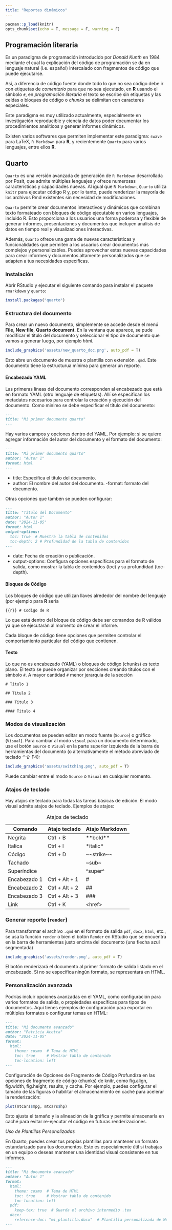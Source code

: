 ```yaml
---
title: "Reportes dinámicos"
---
```


```r
pacman::p_load(knitr)
opts_chunk$set(echo = T, message = F, warning = F)
```

## Programación literaria

Es un paradigma de programación introducido por _Donald Kunth_ en 1984 mediante el cual la explicación del código de programación se da en lenguaje natural (i.e. español) intercalado con fragmentos de código que puede ejecutarse. 

Así, a diferencia de código fuente donde todo lo que no sea código debe ir con etiquetas de _comentario_  para que no sea ejecutado, en **R** usando el símbolo `#`, en _programación literaria_ el texto se escribe sin etiquetas y las celdas o bloques de código o _chunks_ se delimitan con caracteres especiales.

Este paradigma es muy utilizado actualmente, especialmente en investigación reproducible y ciencia de datos poder documentar los procedimientos analíticos y generar informes dinámicos.

Existen varios softwares que permiten implementar este paradigma: `swave` para LaTeX, `R Markdown` para **R**, y recientemente `Quarto` para varios lenguajes, entre ellos **R**. 

## Quarto

`Quarto` es una versión avanzada de generación de `R Markdown` desarrollada por Posit, que admite múltiples lenguajes y ofrece numerosas características y capacidades nuevas. Al igual que `R Markdown`, `Quarto` utiliza `knitr` para ejecutar código R y, por lo tanto, puede renderizar la mayoría de los archivos Rmd existentes sin necesidad de modificaciones.

`Quarto` permite crear documentos interactivos y dinámicos que combinan texto formateado con bloques de código ejecutable en varios lenguajes, incluido R. Esto proporciona a los usuarios una forma poderosa y flexible de generar informes, presentaciones y documentos que incluyen análisis de datos en tiempo real y visualizaciones interactivas.

Además, `Quarto` ofrece una gama de nuevas características y funcionalidades que permiten a los usuarios crear documentos más complejos y personalizables. Puedes aprovechar estas nuevas capacidades para crear informes y documentos altamente personalizados que se adapten a tus necesidades específicas.


### Instalación

Abrir RStudio y ejecutar el siguiente comando para instalar el paquete `rmarkdown` y `quarto`:

```r
install.packages("quarto")
```

### Estructura del documento

Para crear un nuevo documento, simplemente se accede desde el menú **File**, **New file**, **Quarto document**. En la ventana que aparece, se pude modificar el título del documento y seleccionar el tipo de documento que vamos a generar luego, por ejemplo *html*.

```r
include_graphics('assets/new_quarto_doc.png', auto_pdf = T)
```

Esto abre un documento de muestra o plantilla con extensión `.qmd`. Este documento tiene la estructurua mínima para generar un reporte.

#### Encabezado YAML

Las primeras líneas del documento corresponden al encabezado que está en formato YAML (otro lenguaje de etiquetas). Allí se especifican los metadatos necesarios para controlar la creación y ejecución del documento. Como minimo se debe especificar el título del documento:

````markdown
---
title: "Mi primer documento quarto"
---
````

Hay varios campos y opciones dentro del YAML. Por ejemplo: si se quiere agregar información del autor del documento y el formato del documento:

````markdown
---
title: "Mi primer documento quarto"
author: "Autor 1"
format: html
---
````

- title: Especifica el título del documento.
- author: El nombre del autor del documento.
-format: formato del documento.


Otras opciones que tambén se pueden configurar:

````markdown
---
title: "Título del Documento"
author: "Autor 1"
date: "2024-11-05"
format: html
output-options:
  toc: true  # Muestra la tabla de contenidos
  toc-depth: 2 # Profundidad de la tabla de contenidos
---
````

- date: Fecha de creación o publicación.
- output-options: Configura opciones específicas para el formato de salida, como mostrar la tabla de contenidos (toc) y su profundidad (toc-depth).


#### Bloques de Código

Los bloques de código que utilizan llaves alrededor del nombre del lenguaje (por ejemplo para **R** sería 

```{{r}}
# Codigo de R
```


Lo que está dentro del bloque de código debe ser comandos de R válidos ya que se ejecutarán al momento de crear el informe.

Cada bloque de código tiene opciones que permiten controlar el comportamiento particular del código que contienen.

#### Texto

Lo que no es encabezado (YAML) o bloques de código (chunks) es texto plano. El texto se puede organizar por secciones creando títulos con el simbolo `#`. A mayor cantidad `#` menor jerarquia de la sección  

```
# Titulo 1
```

```
## Titulo 2
```

```
### Titulo 3
```

```
#### Titulo 4
```

### Modos de visualización

Los documentos se pueden editar en modo fuente (`Source`) o gráfico (`Visual`). Para cambiar al modo `visual` para un documento determinado, use el botón `Source` o `Visual` en la parte superior izquierda de la barra de herramientas del documento (o alternativamente el método abreviado de teclado ⌃⇧ F4):

```r
include_graphics('assets/switching.png', auto_pdf = T)
```

Puede cambiar entre el modo `Source` o `Visual` en cualquier momento.

### Atajos de teclado

Hay atajos de teclado para todas las tareas básicas de edición. El modo visual admite atajos de teclado. Ejemplos de atajos:

| **Comando**  | **Atajo teclado** | Atajo Markdown |
|--------------|-------------------|----------------|
| Negrita      | Ctrl + B          | \*\*bold\*\*   |
| Italica      | Ctrl + I          | \*italic\*     |
| Código       | Ctrl + D          | \~\~strike\~\~ |
| Tachado      |                   | \~sub\~        |
| Superíndice  |                   | \^super\^      |
| Encabezado 1 | Ctrl + Alt + 1    | \#             |
| Encabezado 2 | Ctrl + Alt + 2    | \##            |
| Encabezado 3 | Ctrl + Alt + 3    | \###           |
| Link         | Ctrl + K          | \<href\>       |

: Atajos de teclado



<!-- # Opciones de fragmentos de código -->

<!-- La salida del fragmento se puede personalizar con opciones de knitr, argumentos establecidos en el {} del encabezado de un fragmento. Arriba, utilizamos cinco argumentos: -->

<!-- ```{r, echo = F, fig.cap = 'Opciones de fragmentos de código', out.width = '75%' , out.extra=''} -->
<!-- include_graphics('assets/echo.png', auto_pdf = T) -->
<!-- ``` -->

<!-- -   `include = FALSE` evita que el código y los resultados aparezcan en el archivo terminado. R Markdown todavía ejecuta el código en el fragmento y los resultados pueden ser utilizados por otros fragmentos. -->
<!-- -   `echo = FALSE` evita que el código, pero no los resultados, aparezcan en el archivo terminado. Esta es una forma útil de incrustar figuras. -->
<!-- -    -->
<!-- -   `message = FALSE` evita que los mensajes generados por código aparezcan en el archivo terminado. -->
<!-- -   `warning = FALSE` evita que las advertencias generadas por el código aparezcan en el archivo terminado. -->
<!-- -   `fig.cap = "..."` agrega un título a los resultados gráficos. -->

<!-- Los anteriores se pueden incluir indicando `TRUE` en el que corresponda. -->

<!-- # Opciones globales -->

<!-- Para configurar opciones globales que se apliquen a cada fragmento de su archivo, llame a `knitr::opts_chunk$set` en un fragmento de código. `Knitr` tratará cada opción que pase a `knitr::opts_chunk$set` como un valor predeterminado global que se puede sobrescribir en encabezados de fragmentos individuales. -->

<!-- ```{r, echo = F, fig.cap = 'Opciones globales', out.width = '75%' , out.extra=''} -->
<!-- include_graphics('assets/opts_chunk.png', auto_pdf = T) -->
<!-- ``` -->


### Generar reporte (`render`)

Para transformar el archivo `.qmd` en el formato de salida `pdf`, `docx`, `html`, etc., se usa la función `render` o bien el botón `Render` en RStudio que se encuentra en la barra de herramientas justo encima del documento (una flecha azul segmentada)

```r
include_graphics('assets/render.png', auto_pdf = T)
```

El botón renderizará el documento al primer formato de salida listado en el encabezado. Si no se especifica ningún formato, se representará en HTML.

### Personalización avanzada

Podrías incluir opciones avanzadas en el YAML, como configuración para varios formatos de salida, o propiedades específicas para tipos de documentos. Aquí tienes ejemplos de configuración para exportar en múltiples formatos o configurar temas en HTML:

````markdown
---
title: "Mi documento avanzado"
author: "Patricia Acetta"
date: "2024-11-05"
format:
  html:
    theme: cosmo  # Tema de HTML
    toc: true     # Mostrar tabla de contenido
    toc-location: left
---
````


Configuración de Opciones de Fragmento de Código
Profundiza en las opciones de fragmento de código (chunks) de knitr, como fig.align, fig.width, fig.height, results, y cache. Por ejemplo, puedes configurar el tamaño de las figuras o habilitar el almacenamiento en caché para acelerar la renderización:


````r
plot(mtcars$mpg, mtcars$hp)
````


Esto ajusta el tamaño y la alineación de la gráfica y permite almacenarla en caché para evitar re-ejecutar el código en futuras renderizaciones.



*Uso de Plantillas Personalizadas*

En Quarto, puedes crear tus propias plantillas para mantener un formato estandarizado para tus documentos. Esto es especialmente útil si trabajas en un equipo o deseas mantener una identidad visual consistente en tus informes.

````markdown
---
title: "Mi documento avanzado"
author: "Autor 1"
format:
  html:
    theme: cosmo  # Tema de HTML
    toc: true     # Mostrar tabla de contenido
    toc-location: left
  pdf:
    keep-tex: true  # Guarda el archivo intermedio .tex
  docx:
    reference-doc: "mi_plantilla.docx"  # Plantilla personalizada de Word
---
````
